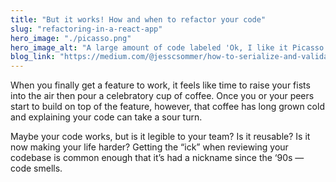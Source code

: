```yaml
---
title: "But it works! How and when to refactor your code"
slug: "refactoring-in-a-react-app"
hero_image: "./picasso.png"
hero_image_alt: "A large amount of code labeled 'Ok, I like it Picasso'"
blog_link: "https://medium.com/@jesscsommer/how-to-serialize-and-validate-your-data-with-marshmallow-a815b2276a"
---
```


When you finally get a feature to work, it feels like time to raise your fists into the air then pour a celebratory cup of coffee. Once you or your peers start to build on top of the feature, however, that coffee has long grown cold and explaining your code can take a sour turn.

Maybe your code works, but is it legible to your team? Is it reusable? Is it now making your life harder? Getting the “ick” when reviewing your codebase is common enough that it’s had a nickname since the ‘90s — code smells.

